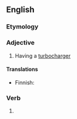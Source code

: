 ==English==

===Etymology===
{{prefix|en|turbo|charged}}

===Adjective===
{{en-adj|-}}

# Having a [[turbocharger]]

====Translations====
{{trans-top|having turbocharger}}
* Finnish: {{t|fi|turboahdettu}}
{{trans-mid}}
{{trans-bottom}}

===Verb===
{{head|en|verb form}}

# {{en-past of|turbocharge}}